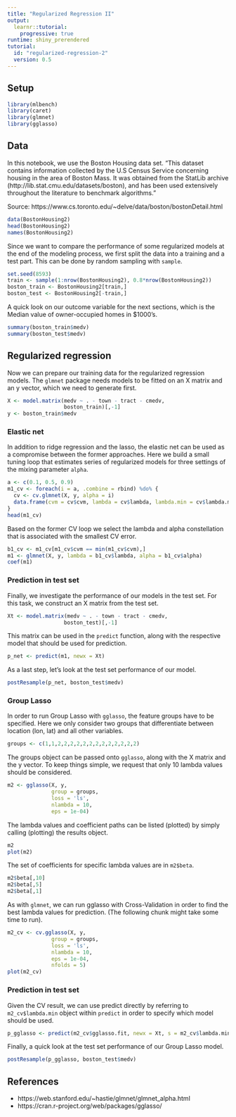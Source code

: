 ```yaml
---
title: "Regularized Regression II"
output: 
  learnr::tutorial:
    progressive: true
runtime: shiny_prerendered
tutorial:
  id: "regularized-regression-2"
  version: 0.5
---
```


## Setup

```r
library(mlbench)
library(caret)
library(glmnet)
library(gglasso)
```

## Data

In this notebook, we use the Boston Housing data set. "This dataset contains information collected by the U.S Census Service concerning housing in the area of Boston Mass. It was obtained from the StatLib archive (http://lib.stat.cmu.edu/datasets/boston), and has been used extensively throughout the literature to benchmark algorithms."

Source: https://www.cs.toronto.edu/~delve/data/boston/bostonDetail.html

```r
data(BostonHousing2)
head(BostonHousing2)
names(BostonHousing2)
```

Since we want to compare the performance of some regularized models at the end of the modeling process, we first split the data into a training and a test part. This can be done by random sampling with `sample`.

```r
set.seed(8593)
train <- sample(1:nrow(BostonHousing2), 0.8*nrow(BostonHousing2))
boston_train <- BostonHousing2[train,]
boston_test <- BostonHousing2[-train,]
```

A quick look on our outcome variable for the next sections, which is the Median value of owner-occupied homes in $1000's.

```r
summary(boston_train$medv)
summary(boston_test$medv)
```

## Regularized regression

Now we can prepare our training data for the regularized regression models. The `glmnet` package needs models to be fitted on an X matrix and an y vector, which we need to generate first.

```r
X <- model.matrix(medv ~ . - town - tract - cmedv,
                  boston_train)[,-1]
y <- boston_train$medv
```

### Elastic net

In addition to ridge regression and the lasso, the elastic net can be used as a compromise between the former approaches. Here we build a small tuning loop that estimates series of regularized models for three settings of the mixing parameter `alpha`. 

```r
a <- c(0.1, 0.5, 0.9)
m1_cv <- foreach(i = a, .combine = rbind) %do% {
  cv <- cv.glmnet(X, y, alpha = i)
  data.frame(cvm = cv$cvm, lambda = cv$lambda, lambda.min = cv$lambda.min, alpha = i)
}
head(m1_cv)
```

Based on the former CV loop we select the lambda and alpha constellation that is associated with the smallest CV error.

```r
b1_cv <- m1_cv[m1_cv$cvm == min(m1_cv$cvm),]
m1 <- glmnet(X, y, lambda = b1_cv$lambda, alpha = b1_cv$alpha)
coef(m1)
```

### Prediction in test set

Finally, we investigate the performance of our models in the test set. For this task, we construct an X matrix from the test set.

```r
Xt <- model.matrix(medv ~ . - town - tract - cmedv,
                  boston_test)[,-1]
```

This matrix can be used in the `predict` function, along with the respective model that should be used for prediction.

```r
p_net <- predict(m1, newx = Xt)
```

As a last step, let's look at the test set performance of our model.

```r
postResample(p_net, boston_test$medv)
```

### Group Lasso

In order to run Group Lasso with `gglasso`, the feature groups have to be specified. Here we only consider two groups that differentiate between location (lon, lat) and all other variables.

```r
groups <- c(1,1,2,2,2,2,2,2,2,2,2,2,2,2,2)
```

The groups object can be passed onto `gglasso`, along with the X matrix and the y vector. To keep things simple, we request that only 10 lambda values should be considered.

```r
m2 <- gglasso(X, y,
              group = groups,
              loss = 'ls',
              nlambda = 10,
              eps = 1e-04)
```

The lambda values and coefficient paths can be listed (plotted) by simply calling (plotting) the results object.

```r
m2
plot(m2)
```

The set of coefficients for specific lambda values are in `m2$beta`.

```r
m2$beta[,10]
m2$beta[,5]
m2$beta[,1]
```

As with `glmnet`, we can run gglasso with Cross-Validation in order to find the best lambda values for prediction. (The following chunk might take some time to run). 

```r
m2_cv <- cv.gglasso(X, y,
              group = groups,
              loss = 'ls',
              nlambda = 10,
              eps = 1e-04,
              nfolds = 5)
plot(m2_cv)
```

### Prediction in test set

Given the CV result, we can use predict directly by referring to `m2_cv$lambda.min` object within `predict` in order to specify which model should be used.

```r
p_gglasso <- predict(m2_cv$gglasso.fit, newx = Xt, s = m2_cv$lambda.min)
```

Finally, a quick look at the test set performance of our Group Lasso model.

```r
postResample(p_gglasso, boston_test$medv)
```

## References

* https://web.stanford.edu/~hastie/glmnet/glmnet_alpha.html
* https://cran.r-project.org/web/packages/gglasso/
